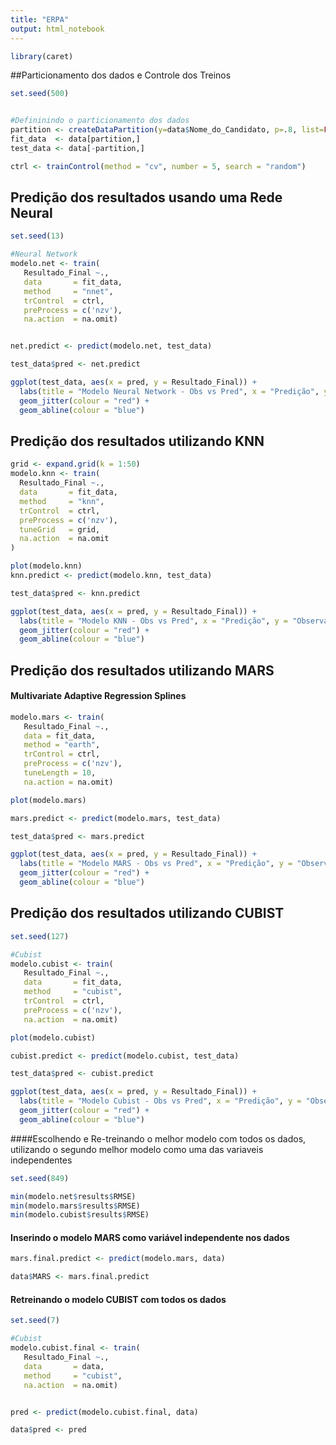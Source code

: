 ```yaml
---
title: "ERPA"
output: html_notebook
---
```

 
 

```r

library(caret)

```

##Particionamento dos dados e Controle dos Treinos
```r

set.seed(500)


#Defininindo o particionamento dos dados
partition <- createDataPartition(y=data$Nome_do_Candidato, p=.8, list=FALSE)
fit_data  <- data[partition,]
test_data <- data[-partition,]

ctrl <- trainControl(method = "cv", number = 5, search = "random")

```



## Predição dos resultados usando uma Rede Neural

```r

set.seed(13)

#Neural Network
modelo.net <- train(
   Resultado_Final ~.,
   data       = fit_data, 
   method     = "nnet", 
   trControl  = ctrl,
   preProcess = c('nzv'),
   na.action  = na.omit)


net.predict <- predict(modelo.net, test_data)

test_data$pred <- net.predict

ggplot(test_data, aes(x = pred, y = Resultado_Final)) +
  labs(title = "Modelo Neural Network - Obs vs Pred", x = "Predição", y = "Observado")+
  geom_jitter(colour = "red") +
  geom_abline(colour = "blue")

```


## Predição dos resultados utilizando KNN

```r

grid <- expand.grid(k = 1:50)
modelo.knn <- train(
  Resultado_Final ~.,
  data       = fit_data,
  method     = "knn",
  trControl  = ctrl,
  preProcess = c('nzv'),
  tuneGrid   = grid,
  na.action  = na.omit
)

plot(modelo.knn)
knn.predict <- predict(modelo.knn, test_data)

test_data$pred <- knn.predict

ggplot(test_data, aes(x = pred, y = Resultado_Final)) +
  labs(title = "Modelo KNN - Obs vs Pred", x = "Predição", y = "Observado")+
  geom_jitter(colour = "red") +
  geom_abline(colour = "blue")
```


## Predição dos resultados utilizando MARS 
#### Multivariate Adaptive Regression Splines

```r

modelo.mars <- train(
   Resultado_Final ~.,
   data = fit_data, 
   method = "earth", 
   trControl = ctrl,
   preProcess = c('nzv'),
   tuneLength = 10,
   na.action = na.omit)

plot(modelo.mars)

mars.predict <- predict(modelo.mars, test_data)

test_data$pred <- mars.predict

ggplot(test_data, aes(x = pred, y = Resultado_Final)) +
  labs(title = "Modelo MARS - Obs vs Pred", x = "Predição", y = "Observado")+
  geom_jitter(colour = "red") +
  geom_abline(colour = "blue")
```



## Predição dos resultados utilizando CUBIST

```r
set.seed(127)

#Cubist
modelo.cubist <- train(
   Resultado_Final ~.,
   data       = fit_data, 
   method     = "cubist", 
   trControl  = ctrl,
   preProcess = c('nzv'),
   na.action  = na.omit)

plot(modelo.cubist)

cubist.predict <- predict(modelo.cubist, test_data)

test_data$pred <- cubist.predict

ggplot(test_data, aes(x = pred, y = Resultado_Final)) +
  labs(title = "Modelo Cubist - Obs vs Pred", x = "Predição", y = "Observado")+
  geom_jitter(colour = "red") +
  geom_abline(colour = "blue")
```




####Escolhendo e Re-treinando o melhor modelo com todos os dados, utilizando o segundo melhor modelo como uma das variaveis independentes

```r
set.seed(849)

min(modelo.net$results$RMSE)
min(modelo.mars$results$RMSE)
min(modelo.cubist$results$RMSE)
```


#### Inserindo o modelo MARS como variável independente nos dados
```r

mars.final.predict <- predict(modelo.mars, data)

data$MARS <- mars.final.predict
```


#### Retreinando o modelo CUBIST com todos os dados
```r

set.seed(7)

#Cubist
modelo.cubist.final <- train(
   Resultado_Final ~.,
   data       = data, 
   method     = "cubist",
   na.action  = na.omit)


pred <- predict(modelo.cubist.final, data)

data$pred <- pred

```






